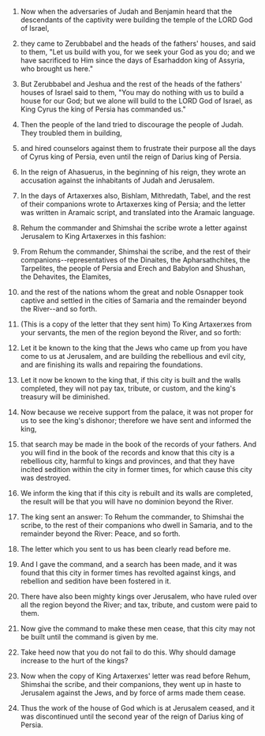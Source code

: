 
1. Now when the adversaries of Judah and Benjamin heard that the descendants of the captivity were building the temple of the LORD God of Israel,

2. they came to Zerubbabel and the heads of the fathers' houses, and said to them, "Let us build with you, for we seek your God as you do; and we have sacrificed to Him since the days of Esarhaddon king of Assyria, who brought us here."

3. But Zerubbabel and Jeshua and the rest of the heads of the fathers' houses of Israel said to them, "You may do nothing with us to build a house for our God; but we alone will build to the LORD God of Israel, as King Cyrus the king of Persia has commanded us."

4. Then the people of the land tried to discourage the people of Judah. They troubled them in building,

5. and hired counselors against them to frustrate their purpose all the days of Cyrus king of Persia, even until the reign of Darius king of Persia.

6. In the reign of Ahasuerus, in the beginning of his reign, they wrote an accusation against the inhabitants of Judah and Jerusalem.

7. In the days of Artaxerxes also, Bishlam, Mithredath, Tabel, and the rest of their companions wrote to Artaxerxes king of Persia; and the letter was written in Aramaic script, and translated into the Aramaic language.

8. Rehum the commander and Shimshai the scribe wrote a letter against Jerusalem to King Artaxerxes in this fashion:

9. From Rehum the commander, Shimshai the scribe, and the rest of their companions--representatives of the Dinaites, the Apharsathchites, the Tarpelites, the people of Persia and Erech and Babylon and Shushan, the Dehavites, the Elamites,

10. and the rest of the nations whom the great and noble Osnapper took captive and settled in the cities of Samaria and the remainder beyond the River--and so forth.

11. (This is a copy of the letter that they sent him) To King Artaxerxes from your servants, the men of the region beyond the River, and so forth:

12. Let it be known to the king that the Jews who came up from you have come to us at Jerusalem, and are building the rebellious and evil city, and are finishing its walls and repairing the foundations.

13. Let it now be known to the king that, if this city is built and the walls completed, they will not pay tax, tribute, or custom, and the king's treasury will be diminished.

14. Now because we receive support from the palace, it was not proper for us to see the king's dishonor; therefore we have sent and informed the king,

15. that search may be made in the book of the records of your fathers. And you will find in the book of the records and know that this city is a rebellious city, harmful to kings and provinces, and that they have incited sedition within the city in former times, for which cause this city was destroyed.

16. We inform the king that if this city is rebuilt and its walls are completed, the result will be that you will have no dominion beyond the River.

17. The king sent an answer: To Rehum the commander, to Shimshai the scribe, to the rest of their companions who dwell in Samaria, and to the remainder beyond the River: Peace, and so forth.

18. The letter which you sent to us has been clearly read before me.

19. And I gave the command, and a search has been made, and it was found that this city in former times has revolted against kings, and rebellion and sedition have been fostered in it.

20. There have also been mighty kings over Jerusalem, who have ruled over all the region beyond the River; and tax, tribute, and custom were paid to them.

21. Now give the command to make these men cease, that this city may not be built until the command is given by me.

22. Take heed now that you do not fail to do this. Why should damage increase to the hurt of the kings?

23. Now when the copy of King Artaxerxes' letter was read before Rehum, Shimshai the scribe, and their companions, they went up in haste to Jerusalem against the Jews, and by force of arms made them cease.

24. Thus the work of the house of God which is at Jerusalem ceased, and it was discontinued until the second year of the reign of Darius king of Persia.


